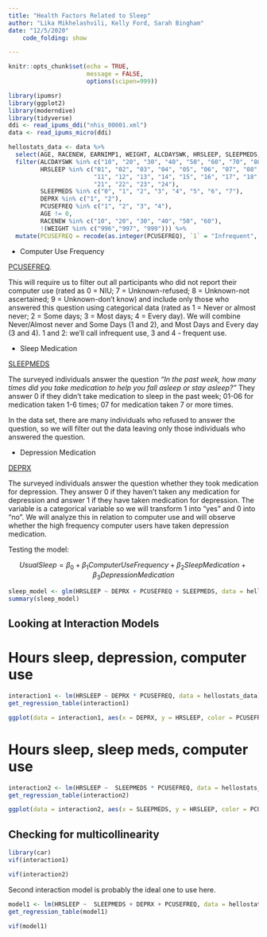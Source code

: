 ```yaml
---
title: "Health Factors Related to Sleep"
author: "Lika Mikhelashvili, Kelly Ford, Sarah Bingham"
date: "12/5/2020"
    code_folding: show

---
```


```r
knitr::opts_chunk$set(echo = TRUE,
                      message = FALSE,
                      options(scipen=999))
```


```r
library(ipumsr)
library(ggplot2)
library(moderndive)
library(tidyverse)
ddi <- read_ipums_ddi("nhis_00001.xml")
data <- read_ipums_micro(ddi)
```

```r
hellostats_data <- data %>%
  select(AGE, RACENEW, EARNIMP1, WEIGHT, ALCDAYSWK, HRSLEEP, SLEEPMEDS, DEPRX, PCUSEFREQ) %>%
  filter(ALCDAYSWK %in% c("10", "20", "30", "40", "50", "60", "70", "80"),
         HRSLEEP %in% c("01", "02", "03", "04", "05", "06", "07", "08", "09", "10",
                        "11", "12", "13", "14", "15", "16", "17", "18", "19", "20",
                        "21", "22", "23", "24"),
         SLEEPMEDS %in% c("0", "1", "2", "3", "4", "5", "6", "7"),
         DEPRX %in% c("1", "2"),
         PCUSEFREQ %in% c("1", "2", "3", "4"),
         AGE != 0,
         RACENEW %in% c("10", "20", "30", "40", "50", "60"),
         !(WEIGHT %in% c("996","997", "999"))) %>% 
  mutate(PCUSEFREQ = recode(as.integer(PCUSEFREQ), `1` = "Infrequent", `2` = "Infrequent", `3` = "Frequent", `4` = "Frequent"))
```


  - Computer Use Frequency

[PCUSEFREQ](https://nhis.ipums.org/nhis-action/variables/PCUSEFREQ#codes_section). 

This will require us to filter out all participants who did not report their computer use (rated as 0 = NIU; 7 = Unknown-refused; 8 = Unknown-not ascertained; 9 = Unknown-don't know) and include only those who answered this question using categorical data (rated as 1 = Never or almost never; 2 = Some days; 3 = Most days; 4 = Every day). We will combine Never/Almost never and Some Days (1 and 2), and Most Days and Every day (3 and 4). 1 and 2: we'll call infrequent use, 3 and 4 - frequent use.
 
 
  - Sleep Medication  

[SLEEPMEDS](https://nhis.ipums.org/nhis-action/variables/SLEEPMEDS#codes_section)

The surveyed individuals answer the question *"In the past week, how many times did you take medication to help you fall asleep or stay asleep?"* They answer 0 if they didn't take medication to sleep in the past week; 01-06 for medication taken 1-6 times; 07 for medication taken 7 or more times. 

In the data set, there are many individuals who refused to answer the question, so we will filter out the data leaving only those individuals who answered the question.


  - Depression Medication

[DEPRX](https://nhis.ipums.org/nhis-action/variables/DEPRX#codes_section)

The surveyed individuals answer the question whether they took medication for depression. They answer 0 if they haven't taken any medication for depression and answer 1 if they have taken medication for depression. The variable is a categorical variable so we will transform 1 into "yes" and 0 into "no". We will analyze this in relation to computer use and will observe whether the high frequency computer users have taken depression medication.


Testing the model: 

$$ UsualSleep = \beta_0 + \beta_1 ComputerUseFrequency + \beta_2SleepMedication + \beta_3DepressionMedication $$

```r
sleep_model <- glm(HRSLEEP ~ DEPRX + PCUSEFREQ + SLEEPMEDS, data = hellostats_data)
summary(sleep_model)
```


## Looking at Interaction Models

# Hours sleep, depression, computer use

```r
interaction1 <- lm(HRSLEEP ~ DEPRX * PCUSEFREQ, data = hellostats_data)
get_regression_table(interaction1)
```

```r
ggplot(data = interaction1, aes(x = DEPRX, y = HRSLEEP, color = PCUSEFREQ)) + geom_point() +  geom_smooth(method=lm) 
```

# Hours sleep, sleep meds, computer use

```r
interaction2 <- lm(HRSLEEP ~  SLEEPMEDS * PCUSEFREQ, data = hellostats_data)
get_regression_table(interaction2)
```

```r
ggplot(data = interaction2, aes(x = SLEEPMEDS, y = HRSLEEP, color = PCUSEFREQ)) + geom_point() +  geom_smooth(method=lm)
```

## Checking for multicollinearity 

```r
library(car)
vif(interaction1)
```

```r
vif(interaction2)
```

Second interaction model is probably the ideal one to use here. 


```r
model1 <- lm(HRSLEEP ~  SLEEPMEDS + DEPRX + PCUSEFREQ, data = hellostats_data)
get_regression_table(model1)
```

```r
vif(model1)
```

